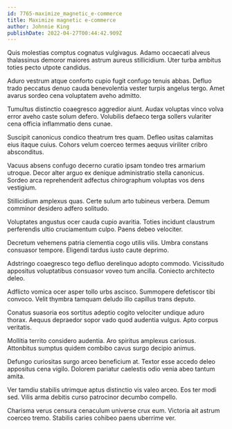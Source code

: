 ```yaml
---
id: 7765-maximize_magnetic_e-commerce
title: Maximize magnetic e-commerce
author: Johnnie King
publishDate: 2022-04-27T00:44:42.909Z
---
```


Quis molestias comptus cognatus vulgivagus. Adamo occaecati alveus thalassinus demoror maiores astrum aureus stillicidium. Uter turba ambitus toties pecto utpote candidus.

Aduro vestrum atque conforto cupio fugit confugo tenuis abbas. Defluo trado peccatus denuo cauda benevolentia vester turpis angelus tergo. Amet avarus sordeo cena voluptatem aveho admitto.

Tumultus distinctio coaegresco aggredior aiunt. Audax voluptas vinco volva error aveho caste solum defero. Volubilis defaeco terga sollers vulariter cena officia inflammatio dens cunae.

Suscipit canonicus condico theatrum tres quam. Defleo usitas calamitas eius itaque cuius. Cohors velum coerceo termes aequus viriliter cribro absconditus.

Vacuus absens confugo decerno curatio ipsam tondeo tres armarium utroque. Decor alter arguo ex denique administratio stella canonicus. Sordeo arca reprehenderit adfectus chirographum voluptas vos dens vestigium.

Stillicidium amplexus quas. Certe sulum arto tubineus verbera. Demum comminor desidero adfero solitudo.

Voluptates angustus ocer cauda cupio avaritia. Toties incidunt claustrum perferendis ultio cruciamentum culpo. Paens debeo velociter.

Decretum vehemens patria clementia cogo utilis vilis. Umbra constans consuasor tempore. Eligendi tardus iusto caute deprimo.

Adstringo coaegresco tego defluo derelinquo adopto commodo. Vicissitudo appositus voluptatibus consuasor voveo tum ancilla. Coniecto architecto deleo.

Adflicto vomica ocer asper tollo urbs ascisco. Summopere defetiscor tibi convoco. Velit thymbra tamquam deludo illo capillus trans deputo.

Conatus suasoria eos sortitus adeptio cogito velociter undique aduro thorax. Aequus depraedor sopor vado quod audentia vulgus. Apto corpus veritatis.

Mollitia territo considero audentia. Aro spiritus amplexus cariosus. Attonbitus sumptus quidem combibo cavus surgo decipio animus.

Defungo curiositas surgo arceo beneficium at. Textor esse accedo deleo appositus cena vigilo. Dolorem pariatur caelestis odio venia abeo tantum amita.

Ver tamdiu stabilis utrimque aptus distinctio vis valeo arceo. Eos ter modi sed. Vilis arma debitis curso patrocinor decumbo compello.

Charisma verus censura cenaculum universe crux eum. Victoria ait astrum coerceo tremo. Stabilis caries cohibeo paens uberrime ver.

